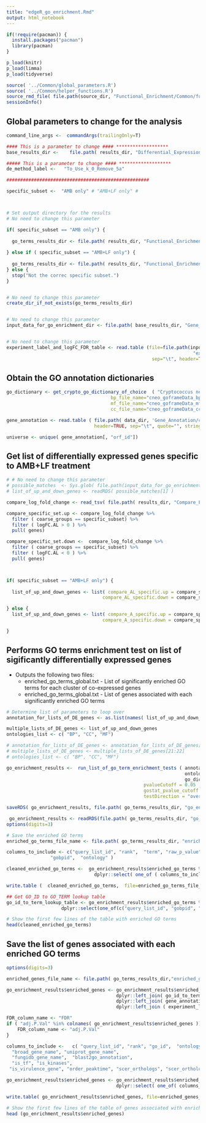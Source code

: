 ```yaml
---
title: "edgeR_go_enrichment.Rmd"
output: html_notebook
---
```


```r

if(!require(pacman)) {
  install.packages("pacman")
  library(pacman)
}

p_load(knitr)
p_load(limma)
p_load(tidyverse)

source( '../Common/global_parameters.R')
source( '../Common/helper_functions.R')
source_rmd_file( file.path(source_dir, "Functional_Enrichment/Common/functional_enrichment_functions.Rmd" ) )
sessionInfo()
```


## Global parameters to change for the analysis 
```r

command_line_args <-  commandArgs(trailingOnly=T)

#### This is a parameter to change #### *******************
base_results_dir <-    file.path( results_dir, "Differential_Expression/EdgeR_RUVs_QL/cneo/To_Use_k_0_Remove_5a" ) 

##### This is a parameter to change #### *******************
de_method_label <-   "To_Use_k_0_Remove_5a" 

####################################################

specific_subset <-  "AMB only" # "AMB+LF only" #



# Set output directory for the results
# No need to change this parameter

if( specific_subset == "AMB only") {
  
  go_terms_results_dir <- file.path( results_dir, "Functional_Enrichment", de_method_label,"GOStat_AMB_only_set")
  
} else if ( specific_subset == "AMB+LF only") {
  
  go_terms_results_dir <- file.path( results_dir, "Functional_Enrichment", de_method_label,"GOStat_AMB_LF_set")
} else {
  stop("Not the correc specific subset.")
}


# No need to change this parameter
create_dir_if_not_exists(go_terms_results_dir)


# No need to change this parameter
input_data_for_go_enrichment_dir <- file.path( base_results_dir, "Gene_Lists")


# No need to change this parameter
experiment_label_and_logFC_FDR_table <- read.table (file=file.path(input_data_for_go_enrichment_dir,
				  			 										"experiment_label_and_logFC_FDR_table.tab" ), 
													 sep="\t", header=TRUE)

```

## Obtain the GO annotation dictionaries
```r

go_dictionary <- get_crypto_go_dictionary_of_choice  ( "Cryptococcus neoformans H99", gene_ontology_dir, 
									  bp_file_name="cneo_goframeData_bp.tab", 
									  mf_file_name="cneo_goframeData_mf.tab", 
									  cc_file_name="cneo_goframeData_cc.tab"  ) 

gene_annotation <- read.table ( file.path( data_dir, 'Gene_Annotation/cneo_gene_annotation_summary.txt' ), 
                                header=TRUE, sep="\t", quote="", stringsAsFactors = FALSE)

universe <- unique( gene_annotation[, "orf_id"])

```


## Get list of differentially expressed genes specific to AMB+LF treatment 
```r

# # No need to change this parameter
# possible_matches  <- Sys.glob( file.path(input_data_for_go_enrichment_dir,  "*up_and_down_significant_DE_genes.Rdata" )  )
# list_of_up_and_down_genes <- readRDS( possible_matches[1] )

compare_log_fold_change <- read_tsv( file.path( results_dir, "Compare_Fold_Change/compare_A_AL_fold_change.tab") ) 

compare_specific_set.up <- compare_log_fold_change %>% 
  filter ( coarse_groups == specific_subset) %>%
  filter ( logFC.AL > 0 ) %>%
  pull( genes)

compare_specific_set.down <-  compare_log_fold_change %>% 
  filter ( coarse_groups == specific_subset) %>%
  filter ( logFC.AL < 0 ) %>%
  pull( genes) 



if( specific_subset == "AMB+LF only") {
  
  list_of_up_and_down_genes <- list( compare_AL_specific.up = compare_specific_set.up, 
                                   compare_AL_specific.down = compare_specific_set.down)

} else {
  list_of_up_and_down_genes <- list( compare_A_specific.up = compare_specific_set.up, 
                                   compare_A_specific.down = compare_specific_set.down)

}


```



## Performs GO terms enrichment test on list of sigificantly differentially expressed genes 
* Outputs the following two files:
	+ enriched\_go\_terms\_global.txt - List of significantly enriched GO terms for each cluster of co-expressed genes
	+ enriched\_go\_terms\_global.txt - List of genes associated with each significantly enriched GO terms

```r

# Determine list of parameters to loop over
annotation_for_lists_of_DE_genes <- as.list(names( list_of_up_and_down_genes) )

multiple_lists_of_DE_genes <- list_of_up_and_down_genes
ontologies_list <- c( "BP", "CC", "MF")

# annotation_for_lists_of_DE_genes <- annotation_for_lists_of_DE_genes[21:22]
# multiple_lists_of_DE_genes <- multiple_lists_of_DE_genes[21:22]
# ontologies_list <- c( "BP", "CC", "MF")

go_enrichment_results <-  run_list_of_go_term_enrichment_tests ( annotation_for_lists_of_DE_genes, multiple_lists_of_DE_genes,
																 ontologies_list,
																 go_dictionary, universe,
												  pvalueCutoff = 0.05 ,
												  gostat_pvalue_cutoff = 1,
												  testDirection = "over", condition_on_child_terms = FALSE)

saveRDS( go_enrichment_results, file.path( go_terms_results_dir, "go_enrichment_results.RData") )

```

```r
 go_enrichment_results <- readRDS(file.path( go_terms_results_dir, "go_enrichment_results.RData"))
options(digits=3)

# Save the enriched GO terms
enriched_go_terms_file_name <- file.path( go_terms_results_dir, "enriched_go_terms_global.txt" )

columns_to_include <- c("query_list_id", "rank",  "term", "raw_p_value", "bonferroni", "bh", "oddsratio", "expcount", "count", "size",                
                "gobpid",  "ontology" ) 

cleaned_enriched_go_terms <-  go_enrichment_results$enriched_go_terms %>%
								dplyr::select( one_of ( columns_to_include))

write.table (  cleaned_enriched_go_terms,  file=enriched_go_terms_file_name, sep="\t", quote=FALSE, row.names = FALSE)

## Get GO_ID to GO_TERM lookup table
go_id_to_term_lookup_table <- go_enrichment_results$enriched_go_terms %>%
					dplyr::select(one_of(c("query_list_id", "gobpid", "term", "rank", "bh")))

# Show the first few lines of the table with enriched GO terms 
head(cleaned_enriched_go_terms)

```

## Save the list of genes associated with each enriched GO terms
```r
options(digits=3)

enriched_genes_file_name <- file.path( go_terms_results_dir,"enriched_genes_global.txt" )

go_enrichment_results$enriched_genes <- go_enrichment_results$enriched_genes %>%
										dplyr::left_join( go_id_to_term_lookup_table, by=c( "query_list_id" = "query_list_id", "go_id" = "gobpid")) %>%
										dplyr::left_join( gene_annotation , by=c("gene_id"="orf_id")) %>%
										dplyr::left_join ( experiment_label_and_logFC_FDR_table, by=c("gene_id"= "genes", "query_list_id" = "query_list_id" ) )

FDR_column_name <- "FDR"
if ( "adj.P.Val" %in% colnames( go_enrichment_results$enriched_genes )) {
	FDR_column_name <- "adj.P.Val"
}

columns_to_include <-   c( "query_list_id", "rank", "go_id",  "ontology", "term", "bh", "gene_id", "gene_name", "logFC",  FDR_column_name, 
  "broad_gene_name", "uniprot_gene_name", 
  "fungidb_gene_name",	"blast2go_annotation",
  "is_tf", "is_kinases",                 
 "is_virulence_gene", "order_peaktime", "scer_orthologs", "scer_ortholog_descriptions", "expt_label" ) 

go_enrichment_results$enriched_genes <- go_enrichment_results$enriched_genes %>%
										dplyr::select( one_of( columns_to_include))

write.table( go_enrichment_results$enriched_genes, file=enriched_genes_file_name, sep="\t", quote=FALSE, row.names = FALSE, na="")

# Show the first few lines of the table of genes associated with enriched GO terms
head (go_enrichment_results$enriched_genes)

```


